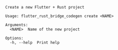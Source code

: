 ```
Create a new Flutter + Rust project

Usage: flutter_rust_bridge_codegen create <NAME>

Arguments:
  <NAME>  Name of the new project

Options:
  -h, --help  Print help
```